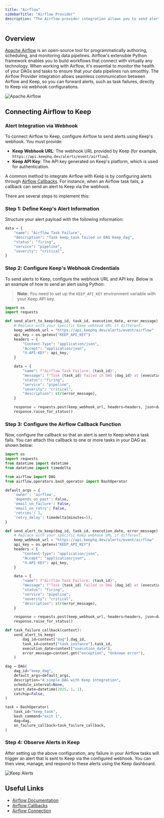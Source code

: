 ```yaml
---
title: "Airflow"
sidebarTitle: "Airflow Provider"
description: "The Airflow provider integration allows you to send alerts (e.g. DAG failures) from Airflow to Keep via webhooks."
---
```


## Overview

[Apache Airflow](https://airflow.apache.org/docs/apache-airflow/stable/index.html) is an open-source tool for programmatically authoring, scheduling, and monitoring data pipelines. Airflow's extensible Python framework enables you to build workflows that connect with virtually any technology. When working with Airflow, it's essential to monitor the health of your DAGs and tasks to ensure that your data pipelines run smoothly. The Airflow Provider integration allows seamless communication between Airflow and Keep, so you can forward alerts, such as task failures, directly to Keep via webhook configurations.

![Apache Airflow](/images/airflow_1.png)

## Connecting Airflow to Keep

### Alert Integration via Webhook

To connect Airflow to Keep, configure Airflow to send alerts using Keep's webhook. You must provide:

- **Keep Webhook URL**: The webhook URL provided by Keep (for example, `https://api.keephq.dev/alerts/event/airflow`).
- **Keep API Key**: The API key generated on Keep's platform, which is used for authentication.

A common method to integrate Airflow with Keep is by configuring alerts through [Airflow Callbacks](https://airflow.apache.org/docs/apache-airflow/stable/administration-and-deployment/logging-monitoring/callbacks.html). For instance, when an Airflow task fails, a callback can send an alert to Keep via the webhook.

There are several steps to implement this:

### Step 1: Define Keep's Alert Information

Structure your alert payload with the following information:

```python
data = {
    "name": "Airflow Task Failure",
    "description": "Task keep_task failed in DAG keep_dag",
    "status": "firing",
    "service": "pipeline",
    "severity": "critical",
}
```

### Step 2: Configure Keep's Webhook Credentials

To send alerts to Keep, configure the webhook URL and API key. Below is an example of how to send an alert using Python:

> **Note**: You need to set up the `KEEP_API_KEY` environment variable with your Keep API key.

```python
import os
import requests

def send_alert_to_keep(dag_id, task_id, execution_date, error_message):
    # Replace with your specific Keep webhook URL if different.
    keep_webhook_url = "https://api.keephq.dev/alerts/event/airflow"
    api_key = os.getenv("KEEP_API_KEY")
    headers = {
        "Content-Type": "application/json",
        "Accept": "application/json",
        "X-API-KEY": api_key,
    }

    data = {
        "name": f"Airflow Task Failure: {task_id}",
        "message": f"Task {task_id} failed in DAG {dag_id} at {execution_date}",
        "status": "firing",
        "service": "pipeline",
        "severity": "critical",
        "description": str(error_message),
    }

    response = requests.post(keep_webhook_url, headers=headers, json=data)
    response.raise_for_status()
```

### Step 3: Configure the Airflow Callback Function

Now, configure the callback so that an alert is sent to Keep when a task fails. You can attach this callback to one or more tasks in your DAG as shown below:

```python
import os
import requests
from datetime import datetime
from datetime import timedelta

from airflow import DAG
from airflow.operators.bash_operator import BashOperator

default_args = {
    'owner': 'airflow',
    'depends_on_past': False,
    'email_on_failure': False,
    'email_on_retry': False,
    'retries': 1,
    'retry_delay': timedelta(minutes=5),
}

def send_alert_to_keep(dag_id, task_id, execution_date, error_message):
    # Replace with your specific Keep webhook URL if different.
    keep_webhook_url = "https://api.keephq.dev/alerts/event/airflow"
    api_key = os.getenv("KEEP_API_KEY")
    headers = {
        "Content-Type": "application/json",
        "Accept": "application/json",
        "X-API-KEY": api_key,
    }

    data = {
        "name": f"Airflow Task Failure: {task_id}",
        "message": f"Task {task_id} failed in DAG {dag_id} at {execution_date}",
        "status": "firing",
        "service": "pipeline",
        "severity": "critical",
        "description": str(error_message),
    }

    response = requests.post(keep_webhook_url, headers=headers, json=data)
    response.raise_for_status()

def task_failure_callback(context):
    send_alert_to_keep(
        dag_id=context["dag"].dag_id,
        task_id=context["task_instance"].task_id,
        execution_date=context["execution_date"],
        error_message=context.get("exception", "Unknown error"),
    )

dag = DAG(
    dag_id="keep_dag",
    default_args=default_args,
    description="A simple DAG with Keep integration",
    schedule_interval=None,
    start_date=datetime(2025, 1, 1),
    catchup=False,
)

task = BashOperator(
    task_id="keep_task",
    bash_command="exit 1",
    dag=dag,
    on_failure_callback=task_failure_callback,
)
```

### Step 4: Observe Alerts in Keep

After setting up the above configuration, any failure in your Airflow tasks will trigger an alert that is sent to Keep via the configured webhook. You can then view, manage, and respond to these alerts using the Keep dashboard.

![Keep Alerts](/images/airflow_2.png)

## Useful Links

- [Airflow Documentation](https://airflow.apache.org/docs/apache-airflow/stable/index.html)
- [Airflow Callbacks](https://airflow.apache.org/docs/apache-airflow/stable/administration-and-deployment/logging-monitoring/callbacks.html)
- [Airflow Connection](https://airflow.apache.org/docs/apache-airflow/stable/howto/connection.html)
